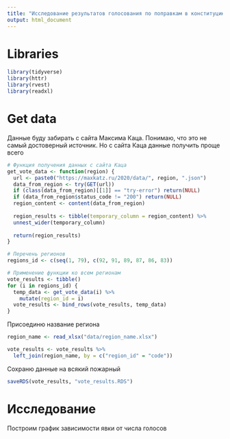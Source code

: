 ```yaml
---
title: "Исследование результатов голосования по поправкам в конституцию"
output: html_document
---
```


# Libraries

```r
library(tidyverse)
library(httr)
library(rvest)
library(readxl)
```

# Get data

Данные буду забирать с сайта Максима Каца. Понимаю, что это не самый достоверный источник.
Но с сайта Каца данные получить проще всего

```r
# Функция получения данных с сайта Каца
get_vote_data <- function(region) {
  url <- paste0("https://maxkatz.ru/2020/data/", region, ".json")
  data_from_region <- try(GET(url))
  if (class(data_from_region)[[1]] == "try-error") return(NULL)
  if (data_from_region$status_code != "200") return(NULL)
  region_content <- content(data_from_region)
  
  region_results <- tibble(temporary_column = region_content) %>% 
  unnest_wider(temporary_column) 
  
  return(region_results)
}

# Перечень регионов
regions_id <- c(seq(1, 79), c(92, 91, 89, 87, 86, 83))

# Применение функции ко всем регионам
vote_results <- tibble()
for (i in regions_id) {
  temp_data <- get_vote_data(i) %>%
    mutate(region_id = i)
  vote_results <- bind_rows(vote_results, temp_data)
}
```

Присоединю название региона
```r
region_name <- read_xlsx("data/region_name.xlsx")

vote_results <- vote_results %>% 
  left_join(region_name, by = c("region_id" = "code"))
```

Сохраню данные на всякий пожарный
```r
saveRDS(vote_results, "vote_results.RDS")
```


# Исследование

Построим график зависимости явки от числа голосов

```r

```

